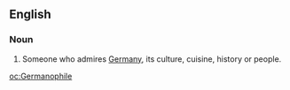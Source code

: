 {{also|germanophile}}
==English==

===Noun===
{{wikipedia}}
{{en-noun}}

# Someone who admires [[Germany]], its culture, cuisine, history or people.

[[oc:Germanophile]]